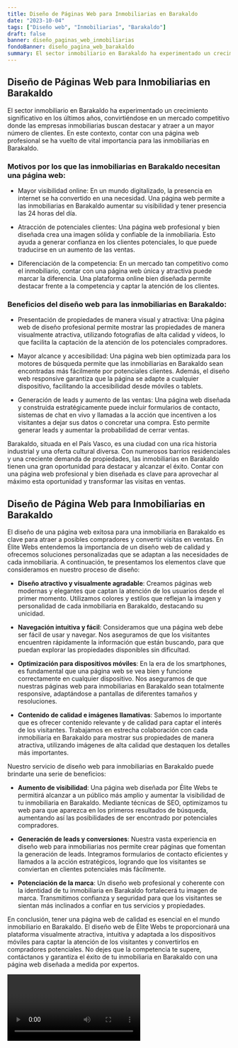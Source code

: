 ```yaml
---
title: Diseño de Páginas Web para Inmobiliarias en Barakaldo
date: "2023-10-04"
tags: ["Diseño web", "Inmobiliarias", "Barakaldo"]
draft: false
banner: diseño_paginas_web_inmobiliarias
fondoBanner: diseño_pagina_web_barakaldo
summary: El sector inmobiliario en Barakaldo ha experimentado un crecimiento significativo en los últimos años, convirtiéndose en un mercado competitivo donde las empresas inmobiliarias buscan destacar y atraer a un mayor número de clientes. En este contexto, contar con una página web profesional se ha vuelto de vital importancia para las inmobiliarias en Barakaldo.
---
```



## Diseño de Páginas Web para Inmobiliarias en Barakaldo

El sector inmobiliario en Barakaldo ha experimentado un crecimiento significativo en los últimos años, convirtiéndose en un mercado competitivo donde las empresas inmobiliarias buscan destacar y atraer a un mayor número de clientes. En este contexto, contar con una página web profesional se ha vuelto de vital importancia para las inmobiliarias en Barakaldo.

### Motivos por los que las inmobiliarias en Barakaldo necesitan una página web:

- Mayor visibilidad online: En un mundo digitalizado, la presencia en internet se ha convertido en una necesidad. Una página web permite a las inmobiliarias en Barakaldo aumentar su visibilidad y tener presencia las 24 horas del día.

- Atracción de potenciales clientes: Una página web profesional y bien diseñada crea una imagen sólida y confiable de la inmobiliaria. Esto ayuda a generar confianza en los clientes potenciales, lo que puede traducirse en un aumento de las ventas.

- Diferenciación de la competencia: En un mercado tan competitivo como el inmobiliario, contar con una página web única y atractiva puede marcar la diferencia. Una plataforma online bien diseñada permite destacar frente a la competencia y captar la atención de los clientes.

### Beneficios del diseño web para las inmobiliarias en Barakaldo:

- Presentación de propiedades de manera visual y atractiva: Una página web de diseño profesional permite mostrar las propiedades de manera visualmente atractiva, utilizando fotografías de alta calidad y vídeos, lo que facilita la captación de la atención de los potenciales compradores.

- Mayor alcance y accesibilidad: Una página web bien optimizada para los motores de búsqueda permite que las inmobiliarias en Barakaldo sean encontradas más fácilmente por potenciales clientes. Además, el diseño web responsive garantiza que la página se adapte a cualquier dispositivo, facilitando la accesibilidad desde móviles o tablets.

- Generación de leads y aumento de las ventas: Una página web diseñada y construida estratégicamente puede incluir formularios de contacto, sistemas de chat en vivo y llamadas a la acción que incentiven a los visitantes a dejar sus datos o concretar una compra. Esto permite generar leads y aumentar la probabilidad de cerrar ventas.

Barakaldo, situada en el País Vasco, es una ciudad con una rica historia industrial y una oferta cultural diversa. Con numerosos barrios residenciales y una creciente demanda de propiedades, las inmobiliarias en Barakaldo tienen una gran oportunidad para destacar y alcanzar el éxito. Contar con una página web profesional y bien diseñada es clave para aprovechar al máximo esta oportunidad y transformar las visitas en ventas.

<GifSeo />

<Cta />

## Diseño de Página Web para Inmobiliarias en Barakaldo

El diseño de una página web exitosa para una inmobiliaria en Barakaldo es clave para atraer a posibles compradores y convertir visitas en ventas. En Élite Webs entendemos la importancia de un diseño web de calidad y ofrecemos soluciones personalizadas que se adaptan a las necesidades de cada inmobiliaria. A continuación, te presentamos los elementos clave que consideramos en nuestro proceso de diseño:

- **Diseño atractivo y visualmente agradable**: Creamos páginas web modernas y elegantes que captan la atención de los usuarios desde el primer momento. Utilizamos colores y estilos que reflejan la imagen y personalidad de cada inmobiliaria en Barakaldo, destacando su unicidad.

- **Navegación intuitiva y fácil**: Consideramos que una página web debe ser fácil de usar y navegar. Nos aseguramos de que los visitantes encuentren rápidamente la información que están buscando, para que puedan explorar las propiedades disponibles sin dificultad.

- **Optimización para dispositivos móviles**: En la era de los smartphones, es fundamental que una página web se vea bien y funcione correctamente en cualquier dispositivo. Nos aseguramos de que nuestras páginas web para inmobiliarias en Barakaldo sean totalmente responsive, adaptándose a pantallas de diferentes tamaños y resoluciones.

- **Contenido de calidad e imágenes llamativas**: Sabemos lo importante que es ofrecer contenido relevante y de calidad para captar el interés de los visitantes. Trabajamos en estrecha colaboración con cada inmobiliaria en Barakaldo para mostrar sus propiedades de manera atractiva, utilizando imágenes de alta calidad que destaquen los detalles más importantes.

Nuestro servicio de diseño web para inmobiliarias en Barakaldo puede brindarte una serie de beneficios:

- **Aumento de visibilidad**: Una página web diseñada por Élite Webs te permitirá alcanzar a un público más amplio y aumentar la visibilidad de tu inmobiliaria en Barakaldo. Mediante técnicas de SEO, optimizamos tu web para que aparezca en los primeros resultados de búsqueda, aumentando así las posibilidades de ser encontrado por potenciales compradores.

- **Generación de leads y conversiones**: Nuestra vasta experiencia en diseño web para inmobiliarias nos permite crear páginas que fomentan la generación de leads. Integramos formularios de contacto eficientes y llamados a la acción estratégicos, logrando que los visitantes se conviertan en clientes potenciales más fácilmente.

- **Potenciación de la marca**: Un diseño web profesional y coherente con la identidad de tu inmobiliaria en Barakaldo fortalecerá tu imagen de marca. Transmitimos confianza y seguridad para que los visitantes se sientan más inclinados a confiar en tus servicios y propiedades.

En conclusión, tener una página web de calidad es esencial en el mundo inmobiliario en Barakaldo. El diseño web de Élite Webs te proporcionará una plataforma visualmente atractiva, intuitiva y adaptada a los dispositivos móviles para captar la atención de los visitantes y convertirlos en compradores potenciales. No dejes que la competencia te supere, contáctanos y garantiza el éxito de tu inmobiliaria en Barakaldo con una página web diseñada a medida por expertos.

<Video />

<CtaBot job="Inmobiliarias" city="Barakaldo" />

<Gmaps query="Barakaldo+españa+maps" />
